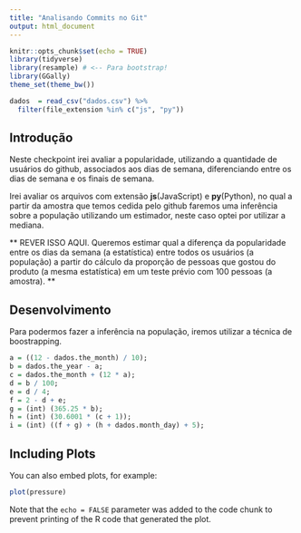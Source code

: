 ```yaml
---
title: "Analisando Commits no Git"
output: html_document
---
```


```r
knitr::opts_chunk$set(echo = TRUE)
library(tidyverse)
library(resample) # <-- Para bootstrap!
library(GGally)
theme_set(theme_bw())

dados  = read_csv("dados.csv") %>%
  filter(file_extension %in% c("js", "py"))
```


## Introdução

Neste checkpoint irei avaliar a popularidade, utilizando a quantidade de usuários do github, associados aos dias de semana, diferenciando entre os dias de semana e os finais de semana.

Irei avaliar os arquivos com extensão **js**(JavaScript) e **py**(Python), no qual a partir da amostra que temos cedida pelo github faremos uma inferência sobre a população utilizando um estimador, neste caso optei por utilizar a mediana.

** REVER ISSO AQUI. Queremos estimar qual a diferença da popularidade entre os dias da semana (a estatística) entre todos os usuários (a população) a partir do cálculo da proporção de pessoas que gostou do produto (a mesma estatística) em um teste prévio com 100 pessoas (a amostra). **

## Desenvolvimento

Para podermos fazer a inferência na população, iremos utilizar a técnica de boostrapping.

```r

a = ((12 - dados.the_month) / 10);
b = dados.the_year - a;
c = dados.the_month + (12 * a);
d = b / 100;
e = d / 4;
f = 2 - d + e;
g = (int) (365.25 * b);
h = (int) (30.6001 * (c + 1));
i = (int) ((f + g) + (h + dados.month_day) + 5);

```

## Including Plots

You can also embed plots, for example:

```r
plot(pressure)
```

Note that the `echo = FALSE` parameter was added to the code chunk to prevent printing of the R code that generated the plot.
